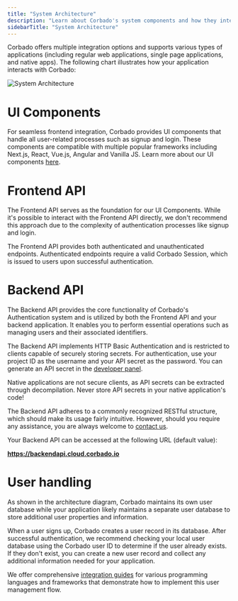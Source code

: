 ```yaml
---
title: "System Architecture"
description: "Learn about Corbado's system components and how they integrate with your application."
sidebarTitle: "System Architecture"
---
```



Corbado offers multiple integration options and supports various types of applications (including regular web applications, single page applications, and native apps). The following chart illustrates how your application interacts with Corbado:

![System Architecture](/images/overview/system-architecture.jpg)

# UI Components

For seamless frontend integration, Corbado provides UI components that handle all user-related processes such as signup and login. These components are compatible with multiple popular frameworks including Next.js, React, Vue.js, Angular and Vanilla JS. Learn more about our UI components [here](/corbado-complete/ui-components).

# Frontend API

The Frontend API serves as the foundation for our UI Components. While it's possible to interact with the Frontend API directly, we don't recommend this approach due to the complexity of authentication processes like signup and login.

The Frontend API provides both authenticated and unauthenticated endpoints. Authenticated endpoints require a valid Corbado Session, which is issued to users upon successful authentication.

<Card href="https://apireference.cloud.corbado.io/frontendapi-v2/">
    <Blogpost title="Corbado Frontend API Reference" />
</Card>

# Backend API

The Backend API provides the core functionality of Corbado's Authentication system and is utilized by both the Frontend API and your backend application. It enables you to perform essential operations such as managing users and their associated identifiers.

The Backend API implements HTTP Basic Authentication and is restricted to clients capable of securely storing secrets. For authentication, use your project ID as the username and your API secret as the password. You can generate an API secret in the [developer panel](https://app.corbado.com/settings/credentials).

<Warning>
Native applications are not secure clients, as API secrets can be extracted through decompilation. Never store API secrets in your native application's code!
</Warning>

The Backend API adheres to a commonly recognized RESTful structure, which should make its usage fairly intuitive. However, should you require any assistance, you are always welcome to [contact us](https://www.corbado.com/contact).

<Note>
Your Backend API can be accessed at the following URL (default value):

**https://backendapi.cloud.corbado.io**
</Note>

<Card href="https://apireference.cloud.corbado.io/backendapi-v2/">
    <Blogpost title="Corbado Backend API Reference" />
</Card>

# User handling

As shown in the architecture diagram, Corbado maintains its own user database while your application likely maintains a separate user database to store additional user properties and information.

When a user signs up, Corbado creates a user record in its database. After successful authentication, we recommend checking your local user database using the Corbado user ID to determine if the user already exists. If they don't exist, you can create a new user record and collect any additional information needed for your application.

We offer comprehensive [integration guides](https://app.corbado.com/getting-started) for various programming languages and frameworks that demonstrate how to implement this user management flow.